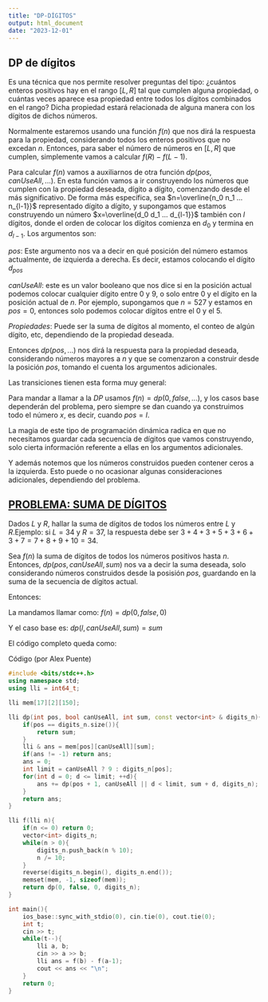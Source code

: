 ```yaml
---
title: "DP-DÍGITOS"
output: html_document
date: "2023-12-01"
---
```


## DP de dígitos

Es una técnica que nos permite resolver preguntas del tipo: ¿cuántos enteros positivos hay en el rango $[L,R]$ tal que cumplen alguna propiedad, o cuántas veces aparece esa propiedad entre todos los dígitos combinados en el rango? Dicha propiedad estará relacionada de alguna manera con los dígitos de dichos números.

Normalmente estaremos usando una función $f(n)$ que nos dirá la respuesta para la propiedad, considerando todos los enteros positivos que no excedan $n$. Entonces, para saber el número de números en $[L,R]$ que cumplen, simplemente vamos a calcular $f(R)-f(L-1)$.

Para calcular $f(n)$ vamos a auxiliarnos de otra función $dp(pos,canUseAll,...)$. En esta función vamos a ir construyendo los números que cumplen con la propiedad deseada, dígito a dígito, comenzando desde el más significativo. De forma más específica, sea $n=\overline{n_0 n_1 ... n_{l-1}}$ representado dígito a dígito, y supongamos que estamos construyendo un número $x=\overline{d_0 d_1 ... d_{l-1}}$ también con $l$ dígitos, donde el orden de colocar los dígitos comienza en $d_0$ y termina en $d_{l-1}$. Los argumentos son:

$pos:$ Este argumento nos va a decir en qué posición del número estamos actualmente, de izquierda a derecha. Es decir, estamos colocando el dígito $d_{pos}$

$canUseAll:$ este es un valor booleano que nos dice si en la posición actual podemos colocar cualquier dígito entre $0$ y $9$, o solo entre $0$ y el dígito en la posición actual de $n$. Por ejemplo, supongamos que $n=527$ y estamos en $pos=0$, entonces solo podemos colocar dígitos entre el $0$ y el $5$.  

$Propiedades:$ Puede ser la suma de dígitos al momento,
el conteo de algún dígito, etc, dependiendo de la propiedad deseada.

Entonces $dp(pos,...)$ nos dirá la respuesta para la propiedad 
deseada, considerando números mayores a $n$ y que se comenzaron
a construir desde la posición $pos$, tomando el cuenta los argumentos adicionales.

Las transiciones tienen esta forma muy general:



\begin{equation*}

limit = 
\begin{cases}
 9  & si  & canUseAll== true\\
n_{pos} & si & canUseAll==false
\end{cases}
\end{equation*}

\begin{equation*}
dp(pos,canUseAll,...)= \sum_{d=0}^{limit}dp(pos+1,canUseAll  || d<limit, ...)
\end{equation*}

Para mandar a llamar a la $DP$ usamos $f(n)=dp(0,false,...)$, y los casos base dependerán del problema, pero siempre se dan cuando ya construimos todo el número $x$, es decir, cuando $pos=l$.

La magia de este tipo de programación dinámica radica en 
que no necesitamos guardar cada secuencia de dígitos que vamos construyendo, solo cierta información referente a ellas en los argumentos adicionales.

Y además notemos que los números construidos pueden contener ceros a la izquierda. Esto puede o no ocasionar algunas consideraciones adicionales, dependiendo del problema.

## [PROBLEMA: SUMA DE DÍGITOS](https://www.spoj.com/problems/PR003004/)

Dados $L$ y $R$, hallar la suma de dígitos de todos los números entre $L$ y $R$.Ejemplo: si 
 $L=34$ y $R=37$, la respuesta debe ser $3+4+3+5+3+6+3+7=7+8+9+10=34$.

Sea $f(n)$ la suma de dígitos de todos los números positivos hasta $n$. Entonces, $dp(pos,canUseAll,sum)$ nos va a decir la suma deseada, solo considerando números construidos desde la posisión $pos$, guardando en la suma de la secuencia de dígitos actual.

Entonces:

\begin{equation*}
dp(pos,canUseAll,sum)= \sum_{d=0}^{limit}dp(pos+1,canUseAll  || d<limit, sum+d)
\end{equation*}
La mandamos llamar como: $f(n)=dp(0,false,0)$

Y el caso base es: $dp(l,canUseAll,sum)=sum$

El código completo queda como:
<div class="collapsed code-title" type="button" data-toggle="collapse" data-target="#codeExample1" aria-expanded="false" aria-controls="collapseTwo">
<!-- title -->
<i class="fas fa-caret-right"></i> <p class="title">Código (por Alex Puente)</p>
</div>
<div id="codeExample1" class="collapse">

```c++
#include <bits/stdc++.h>
using namespace std;
using lli = int64_t;

lli mem[17][2][150];

lli dp(int pos, bool canUseAll, int sum, const vector<int> & digits_n){
	if(pos == digits_n.size()){
		return sum;
	}
	lli & ans = mem[pos][canUseAll][sum];
	if(ans != -1) return ans;
	ans = 0;
	int limit = canUseAll ? 9 : digits_n[pos];
	for(int d = 0; d <= limit; ++d){
		ans += dp(pos + 1, canUseAll || d < limit, sum + d, digits_n);
	}
	return ans;
}

lli f(lli n){
	if(n <= 0) return 0;
	vector<int> digits_n;
	while(n > 0){
		digits_n.push_back(n % 10);
		n /= 10;
	}
	reverse(digits_n.begin(), digits_n.end());
	memset(mem, -1, sizeof(mem));
	return dp(0, false, 0, digits_n);
}

int main(){
	ios_base::sync_with_stdio(0), cin.tie(0), cout.tie(0);
	int t;
	cin >> t;
	while(t--){
		lli a, b;
		cin >> a >> b;
		lli ans = f(b) - f(a-1);
		cout << ans << "\n";
	}
	return 0;
}
```

</div>

